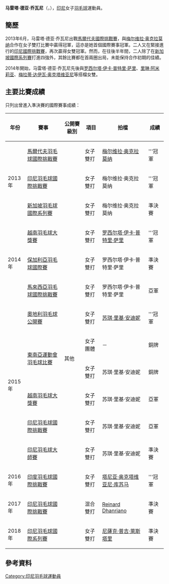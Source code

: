 {{noteTA|G1=Badminton}}
{{Infobox 羽球選手
| playername              = 马雷塔·德亚·乔瓦尼<br/>{{lang|id|Maretha Dea Giovani}}
| image                   = 
| size                    = 
| caption                 = 
| birth_name              = 
| date_of_birth           = {{birth_date_and_age|1994|3|27}}<ref name="15SEA">{{cite web|title=Biography Overview - GIOVANI Maretha Dea|url=http://results.seagames2015.com/eng/zb/engzb_badminton_biography_overview_n1026964_giovani_maretha_dea.htm|publisher=2015 SEA Games Singapore|deadurl=yes|archiveurl=https://web.archive.org/web/20150615012814/http://results.seagames2015.com/eng/zb/engzb_badminton_biography_overview_n1026964_giovani_maretha_dea.htm|archivedate=2015-06-15}}{{en}}</ref>
| place_of_birth          = 
| residence               =
| height                  = {{height|m=1.63}}<ref name="15SEA"/>
| weight                  = {{weight|kg=58}}<ref name="15SEA"/>
| handedness              = 
| country                 = {{INA}}
| years_intldebut         =
| years_started           = 
| coach                   = 
| event                   = 女子雙打、混合雙打
| highest_ranking         = 第42位（女雙-[[罗西尔塔·伊卡·普特里·萨里|普特里·萨里]]）
| date_of_highest_ranking = 2014年12月4日<ref name="highest-ranking">[http://bwfcontent.tournamentsoftware.com/ranking/player.aspx?id=9193&player=275190 BWF World Ranking - Ranking of Maretha Dea GIOVANI (77005)] {{Wayback|url=http://bwfcontent.tournamentsoftware.com/ranking/player.aspx?id=9193&player=275190 |date=20210216121246 }}{{en}}</ref>
| current_ranking         = 第50位（女雙-[[罗西尔塔·伊卡·普特里·萨里|普特里·萨里]]）<br/>第64位（女雙-[[苏琪·里基·安迪妮|安迪妮]]）<br/>第218位（混雙-[[凯文·桑加亚·苏卡穆约|苏卡穆约]]）<br/>第428位（混雙-[[哈迪安托|哈迪安托]]）<br/>第576位（混雙-[[Rafiddias_Akhdan_Nugroho|Nugroho]]）
| date_of_current_ranking = 2015年6月11日<ref>[http://bwfcontent.tournamentsoftware.com/ranking/category.aspx?id=9193&category=475 BWF World Ranking - BWF世界排名榜 (6/11/2015) - Women's doubles] {{Webarchive|url=https://archive.is/20150616044115/http://bwfcontent.tournamentsoftware.com/ranking/category.aspx?id=9193&category=475 |date=2015-06-16 }}{{en}}</ref><ref>[http://bwfcontent.tournamentsoftware.com/ranking/category.aspx?id=9193&category=476 BWF World Ranking - BWF世界排名榜 (6/11/2015) - Mixed doubles] {{Wayback|url=http://bwfcontent.tournamentsoftware.com/ranking/category.aspx?id=9193&category=476 |date=20181001141945 }}{{en}}</ref>
| played                  = 63勝–30負（女雙）<br/>12勝–11負（混雙）
| titles                  = 
| bwf_profile             = CA94F299-3503-4BD4-818E-1E0205146A36
| bwf_id                  = 77005
| updated                 = 2015年6月16日
}}
{{MedalTableTop|width=286px}}
{{MedalSport | 女子[[羽毛球|羽毛球]]}}
{{MedalCountry | {{INA}}}}
{{MedalCompetition | [[东南亚运动会|东南亚运动会]]}}
{{MedalBronze| [[2015年东南亚运动会|2015年 新加坡]] | [[2015年东南亚运动会羽毛球比赛|女子團體]]}}
{{MedalBronze| [[2015年东南亚运动会|2015年 新加坡]] | [[2015年东南亚运动会羽毛球比赛|女子雙打]]}}
{{MedalBottom}}
'''马雷塔·德亚·乔瓦尼'''（{{lang-id|Maretha Dea Giovani}}，{{bd|1994年|3月27日|}}），[[印尼|印尼]]女子[[羽毛球|羽毛球]]運動員。

==簡歷==
2013年6月，马雷塔·德亚·乔瓦尼出戰[[2013年馬爾代夫羽毛球國際挑戰賽|馬爾代夫國際挑戰賽]]，與[[梅尔维拉·奥克拉莫纳|梅尔维拉·奥克拉莫纳]]合作在女子雙打比賽中贏得冠軍，這亦是她首個國際賽事冠軍。二人又在緊接進行的[[2013年印度尼西亞羽毛球國際挑戰賽|印尼國際挑戰賽]]，再次贏得女雙冠軍。然而，在往後半年間，二人除了在[[2013年新加坡羽毛球國際系列賽|新加坡國際系列賽]]打進四強外，其餘比賽都在首兩圈出局，未能保持合作初期的佳績。

2014年開始，马雷塔·德亚·乔瓦尼先後與[[罗西尔塔·伊卡·普特里·萨里|罗西尔塔·伊卡·普特里·萨里]]、[[里琳·阿米莉亚|里琳·阿米莉亚]]、[[梅拉蒂·达伊瓦·奥克塔维亚尼|梅拉蒂·达伊瓦·奥克塔维亚尼]]等搭檔女雙。

==主要比賽成績==
只列出曾進入準決賽的國際賽事成績：
{| class=wikitable style="text-align:center; font-size:small;" 
!width="50"|年份
!width="180"|賽事
!width="80"|公開賽級別
!width="60"|項目
!width="180"|拍檔
!width="50"|成績
|-
!rowspan="3"|2013年
|[[2013年馬爾代夫羽毛球國際挑戰賽|馬爾代夫羽毛球國際挑戰賽]]
|{{BWFIC}}
|女子雙打
|[[梅尔维拉·奥克拉莫纳|梅尔维拉·奥克拉莫纳]]
|bgcolor="gold"|'''冠軍
|-
|[[2013年印度尼西亞羽毛球國際挑戰賽|印尼羽毛球國際挑戰賽]]
|{{BWFIC}}
|女子雙打
|梅尔维拉·奥克拉莫纳
|bgcolor="gold"|'''冠軍
|-
|[[2013年新加坡羽毛球國際系列賽|新加坡羽毛球國際系列賽]]
|{{BWFIS}}
|女子雙打
|梅尔维拉·奥克拉莫纳
|bgcolor="#b8860b"|準決賽
|-
!rowspan="3"|2014年
|[[2014年越南羽毛球大獎賽|越南羽毛球大獎賽]]
|{{BWFGP}}
|女子雙打
|[[罗西尔塔·伊卡·普特里·萨里|罗西尔塔·伊卡·普特里·萨里]]
|bgcolor="gold"|'''冠軍
|-
|[[2014年保加利亞羽毛球國際賽|保加利亞羽毛球國際賽]]
|{{BWFIS}}
|女子雙打
|罗西尔塔·伊卡·普特里·萨里
|bgcolor="#b8860b"|準決賽
|-
|[[2014年馬來西亞羽毛球國際挑戰賽|馬來西亞羽毛球國際挑戰賽]]
|{{BWFIC}}
|女子雙打
|罗西尔塔·伊卡·普特里·萨里
|bgcolor="silver"|亞軍
|-
!rowspan="6"|2015年
|[[2015年奧地利羽毛球公開賽|奧地利羽毛球公開賽]]
|{{BWFIC}}
|女子雙打
|[[苏琪·里基·安迪妮|苏琪·里基·安迪妮]]
|bgcolor="gold"|'''冠軍
|-
|rowspan="2"|[[2015年東南亞運動會羽毛球比賽|東南亞運動會羽毛球比賽]]
|rowspan="2"|其他
|女子團體
|－
|bgcolor="#b8860b"|銅牌
|-
|女子雙打
|苏琪·里基·安迪妮
|bgcolor="#b8860b"|銅牌
|-
|[[2015年越南羽毛球大獎賽|越南羽毛球大獎賽]]
|{{BWFGP}}
|女子雙打
|苏琪·里基·安迪妮
|bgcolor="silver"|亞軍
|-
|[[2015年印度尼西亞羽毛球國際挑戰賽|印尼羽毛球國際挑戰賽]]
|{{BWFIC}}
|女子雙打
|苏琪·里基·安迪妮
|bgcolor="silver"|亞軍
|-
|[[2015年印度尼西亞羽毛球大師賽|印尼羽毛球大師賽]]
|{{BWFGPG}}
|女子雙打
|苏琪·里基·安迪妮
|bgcolor="#b8860b"|準決賽
|-
!rowspan="1"|2016年
|[[2016年印度羽毛球國際挑戰賽|印度羽毛球國際挑戰賽]]
|{{BWFIC}}
|女子雙打
|[[塔尼亚·奥克塔维亚尼·库苏马|塔尼亚·奥克塔维亚尼·库苏马]]
|bgcolor="gold"|'''冠軍
|-
!rowspan="1"|2017年
|[[2017年印度尼西亞羽毛球國際挑戰賽|印尼羽毛球國際挑戰賽]]
|{{BWFIC}}
|混合雙打
|[[Reinard_Dhanriano|Reinard Dhanriano]]
|bgcolor="#b8860b"|準決賽
|-
!rowspan="1"|2018年
|[[2018年印度尼西亞羽毛球國際系列賽|印尼羽毛球國際系列賽]]
|{{BWFIS}}
|女子雙打
|[[尼薩克·普吉·萊斯塔里|尼薩克·普吉·萊斯塔里]]
|bgcolor="#b8860b"|準決賽
|}
{{BWF賽事級別索引}}

==參考資料==
{{Reflist}}

{{DEFAULTSORT:Giovani, Maretha Dea}}
[[Category:印尼羽毛球運動員|Category:印尼羽毛球運動員]]
